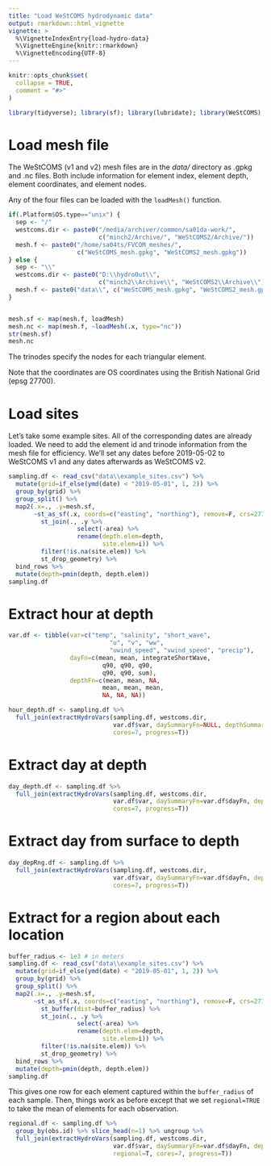 ```yaml
---
title: "Load WeStCOMS hydrodynamic data"
output: rmarkdown::html_vignette
vignette: >
  %\VignetteIndexEntry{load-hydro-data}
  %\VignetteEngine{knitr::rmarkdown}
  %\VignetteEncoding{UTF-8}
---
```


```r
knitr::opts_chunk$set(
  collapse = TRUE,
  comment = "#>"
)
```

```r
library(tidyverse); library(sf); library(lubridate); library(WeStCOMS)
```


# Load mesh file

The WeStCOMS (v1 and v2) mesh files are in the *data/* directory as .gpkg and .nc files. Both include information for element index, element depth, element coordinates, and element nodes.

Any of the four files can be loaded with the `loadMesh()` function.

```r
if(.Platform$OS.type=="unix") {
  sep <- "/"
  westcoms.dir <- paste0("/media/archiver/common/sa01da-work/",
                         c("minch2/Archive/", "WeStCOMS2/Archive/"))
  mesh.f <- paste0("/home/sa04ts/FVCOM_meshes/",
                   c("WeStCOMS_mesh.gpkg", "WeStCOMS2_mesh.gpkg"))
} else {
  sep <- "\\"
  westcoms.dir <- paste0("D:\\hydroOut\\", 
                         c("minch2\\Archive\\", "WeStCOMS2\\Archive\\"))
  mesh.f <- paste0("data\\", c("WeStCOMS_mesh.gpkg", "WeStCOMS2_mesh.gpkg"))
}


mesh.sf <- map(mesh.f, loadMesh) 
mesh.nc <- map(mesh.f, ~loadMesh(.x, type="nc"))
str(mesh.sf)
mesh.nc
```

The trinodes specify the nodes for each triangular element. 

Note that the coordinates are OS coordinates using the British National Grid (epsg 27700).




# Load sites

Let's take some example sites. All of the corresponding dates are already loaded. We need to add the element id and trinode information from the mesh file for efficiency. We'll set any dates before 2019-05-02 to WeStCOMS v1 and any dates afterwards as WeStCOMS v2.

```r
sampling.df <- read_csv("data\\example_sites.csv") %>% 
  mutate(grid=if_else(ymd(date) < "2019-05-01", 1, 2)) %>%
  group_by(grid) %>%
  group_split() %>%
  map2(.x=., .y=mesh.sf, 
       ~st_as_sf(.x, coords=c("easting", "northing"), remove=F, crs=27700) %>% 
         st_join(., .y %>% 
                   select(-area) %>% 
                   rename(depth.elem=depth,
                          site.elem=i)) %>% 
         filter(!is.na(site.elem)) %>%
         st_drop_geometry) %>%
  bind_rows %>%
  mutate(depth=pmin(depth, depth.elem))
sampling.df
```





# Extract hour at depth
```r
var.df <- tibble(var=c("temp", "salinity", "short_wave", 
                            "u", "v", "ww",
                            "uwind_speed", "vwind_speed", "precip"),
                 dayFn=c(mean, mean, integrateShortWave,
                          q90, q90, q90, 
                          q90, q90, sum),
                 depthFn=c(mean, mean, NA,
                          mean, mean, mean, 
                          NA, NA, NA))

hour_depth.df <- sampling.df %>%
  full_join(extractHydroVars(sampling.df, westcoms.dir, 
                             var.df$var, daySummaryFn=NULL, depthSummaryFn=NULL, 
                             cores=7, progress=T))
```



# Extract day at depth
```r
day_depth.df <- sampling.df %>%
  full_join(extractHydroVars(sampling.df, westcoms.dir, 
                             var.df$var, daySummaryFn=var.df$dayFn, depthSummaryFn=NULL, 
                             cores=7, progress=T))
```




# Extract day from surface to depth
```r
day_depRng.df <- sampling.df %>%
  full_join(extractHydroVars(sampling.df, westcoms.dir, 
                             var.df$var, daySummaryFn=var.df$dayFn, depthSummaryFn=var.df$depthFn, 
                             cores=7, progress=T))
```




# Extract for a region about each location
```r
buffer_radius <- 1e3 # in meters
sampling.df <- read_csv("data\\example_sites.csv") %>% 
  mutate(grid=if_else(ymd(date) < "2019-05-01", 1, 2)) %>%
  group_by(grid) %>%
  group_split() %>%
  map2(.x=., .y=mesh.sf, 
       ~st_as_sf(.x, coords=c("easting", "northing"), remove=F, crs=27700) %>% 
         st_buffer(dist=buffer_radius) %>%
         st_join(., .y %>% 
                   select(-area) %>% 
                   rename(depth.elem=depth,
                          site.elem=i)) %>% 
         filter(!is.na(site.elem)) %>%
         st_drop_geometry) %>%
  bind_rows %>%
  mutate(depth=pmin(depth, depth.elem))
sampling.df
```
This gives one row for each element captured within the `buffer_radius` of each sample. Then, things work as before except that we set `regional=TRUE` to take the mean of elements for each observation.
```r
regional.df <- sampling.df %>% 
  group_by(obs.id) %>% slice_head(n=1) %>% ungroup %>%
  full_join(extractHydroVars(sampling.df, westcoms.dir, 
                             var.df$var, daySummaryFn=var.df$dayFn, depthSummaryFn=var.df$depthFn, 
                             regional=T, cores=7, progress=T))
```

